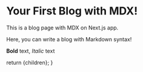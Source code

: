 
# Your First Blog with MDX!

This is a blog page with MDX on Next.js app.

Here, you can write a blog with Markdown syntax!

**Bold** text, _Italic_ text

  return <MdxLayout>{children}</MdxLayout>;
}